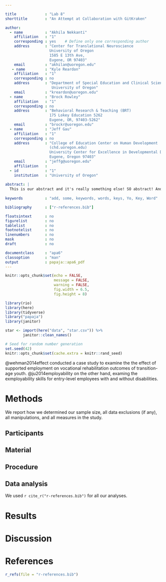 ```yaml
---

title             : "Lab 8"
shorttitle        : "An Attempt at Collaboration with GitKraken"

author: 
  - name          : "Akhila Nekkanti"
    affiliation   : "1"
    corresponding : yes    # Define only one corresponding author
    address       : "Center for Translational Neuroscience
                    University of Oregon
                    1585 E 13th Ave, 
                    Eugene, OR 97403"
    email         : "akhilan@uoregon.edu"
   - name         : "Kyle Reardon"
    affiliation   : "1"
    corresponding : no
    address       : "Department of Special Education and Clinical Sciences
                     University of Oregon"
    email         : "kreardon@uoregon.edu"
  - name          : "Brock Rowley"
    affiliation   : "1"
    corresponding : no
    address       : "Behavioral Research & Teaching (BRT) 
                    175 Lokey Education 5262                                                                  University of Oregon 
                    Eugene, OR, 97403-5262"
    email         : "brockr@uoregon.edu"
  - name          : "Jeff Gau"
    affiliation   : "1"
    corresponding : no
    address       : "College of Education Center on Human Development 
                    (chd.uoregon.edu) 
                    University Center for Excellence in Developmental Disabilities (UCEDD)                     901 East 18th Ave, CSB 354
                    Eugene, Oregon 97403"
    email         : "jeffg@uoregon.edu"
    affiliation   :
  - id            : "1"
    institution   : "University of Oregon"
    
abstract: |
  This is our abstract and it's really something else! SO abstract! And so concise! 
  
keywords          : "add, some, keywords, words, keys, Yo, Key, Word"

bibliography      : ["r-references.bib"]

floatsintext      : no
figurelist        : no
tablelist         : no
footnotelist      : no
linenumbers       : no
mask              : no
draft             : no

documentclass     : "apa6"
classoption       : "man"
output            : papaja::apa6_pdf
---
```


```r
knitr::opts_chunk$set(echo = FALSE, 
                      message = FALSE, 
                      warning = FALSE, 
                      fig.width = 6.5, 
                      fig.height = 8)

library(rio)
library(here)
library(tidyverse)
library("papaja")
library(janitor)
```

```r
star <- import(here("data", "star.csv")) %>%  
        janitor::clean_names()
```

```r
# Seed for random number generation
set.seed(42)
knitr::opts_chunk$set(cache.extra = knitr::rand_seed)
```

@wehman2014effect conducted a case study to examine the the effect of supported employment on vocational rehabilitation outcomes of transition-age youth. @ju2014employability on the other hand, examing the exmployability skills for entry-level employees with and without disabilities.

# Methods
We report how we determined our sample size, all data exclusions (if any), all manipulations, and all measures in the study. <!-- 21-word solution (Simmons, Nelson & Simonsohn, 2012; retrieved from http://ssrn.com/abstract=2160588) -->

## Participants

## Material

## Procedure

## Data analysis
We used `r cite_r("r-references.bib")` for all our analyses.


# Results

# Discussion


\newpage

# References
```r
r_refs(file = "r-references.bib")
```

\begingroup
\setlength{\parindent}{-0.5in}
\setlength{\leftskip}{0.5in}

<div id = "refs"></div>
\endgroup
